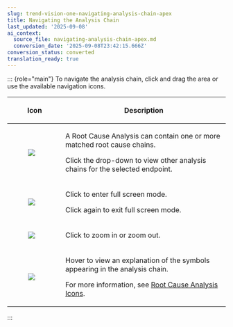 ```yaml
---
slug: trend-vision-one-navigating-analysis-chain-apex
title: Navigating the Analysis Chain
last_updated: '2025-09-08'
ai_context:
  source_file: navigating-analysis-chain-apex.md
  conversion_date: '2025-09-08T23:42:15.666Z'
conversion_status: converted
translation_ready: true
---
```


::: {role="main"}
To navigate the analysis chain, click and drag the area or use the available navigation icons.

<table>
<colgroup>
<col style="width: 25%" />
<col style="width: 75%" />
</colgroup>
<thead>
<tr>
<th><p>Icon</p></th>
<th><p>Description</p></th>
</tr>
</thead>
<tbody>
<tr>
<td><figure>
<img src="./images/matched_chains=GUID-B673800C-41D6-47B8-8946-C3F1D797E184=1=en-us=Low.webp" />
</figure></td>
<td><p>A Root Cause Analysis can contain one or more matched root cause chains.</p>
<p>Click the drop-down to view other analysis chains for the selected endpoint.</p></td>
</tr>
<tr>
<td><figure>
<img src="./images/expand=GUID-E4D6A5EC-B549-450E-BA89-555A838CD281=1=en-us=Low.webp" />
</figure></td>
<td><p>Click to enter full screen mode.</p>
<p>Click again to exit full screen mode.</p></td>
</tr>
<tr>
<td><figure>
<img src="./images/zoom=GUID-1B519393-B69A-4D8D-86FB-22AAFD57BF7B=1=en-us=Low.webp" />
</figure></td>
<td><p>Click to zoom in or zoom out.</p></td>
</tr>
<tr>
<td><figure>
<img src="./images/info=GUID-A4EF66A1-492E-4612-9D87-51820680F264=1=en-us=Low.webp" />
</figure></td>
<td><p>Hover to view an explanation of the symbols appearing in the analysis chain.</p>
<p>For more information, see <a href="trend-vision-one-root-cause-icons">Root Cause Analysis Icons</a>.</p></td>
</tr>
</tbody>
</table>
:::
